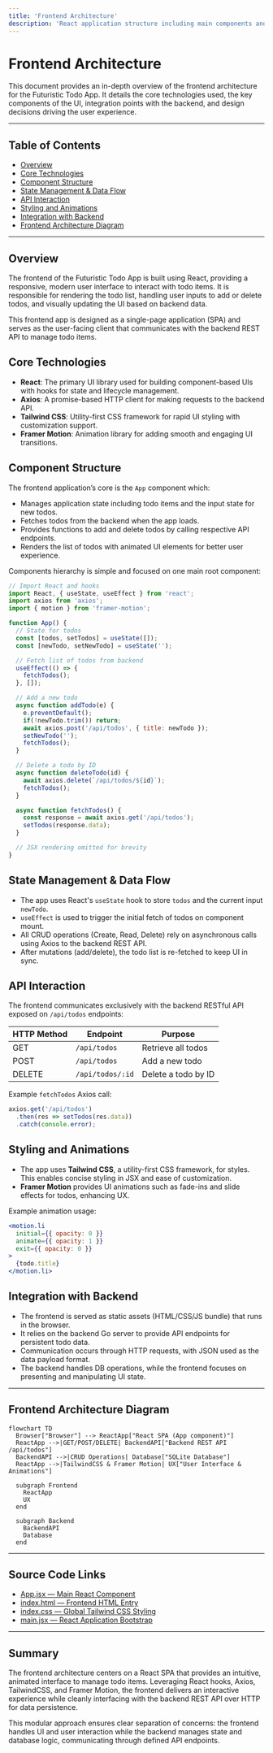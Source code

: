 ```yaml
---
title: 'Frontend Architecture'
description: 'React application structure including main components and styling approach.'
---
```


# Frontend Architecture

This document provides an in-depth overview of the frontend architecture for the Futuristic Todo App. It details the core technologies used, the key components of the UI, integration points with the backend, and design decisions driving the user experience.

---

## Table of Contents

- [Overview](#overview)
- [Core Technologies](#core-technologies)
- [Component Structure](#component-structure)
- [State Management & Data Flow](#state-management--data-flow)
- [API Interaction](#api-interaction)
- [Styling and Animations](#styling-and-animations)
- [Integration with Backend](#integration-with-backend)
- [Frontend Architecture Diagram](#frontend-architecture-diagram)

---

## Overview

The frontend of the Futuristic Todo App is built using React, providing a responsive, modern user interface to interact with todo items. It is responsible for rendering the todo list, handling user inputs to add or delete todos, and visually updating the UI based on backend data.

This frontend app is designed as a single-page application (SPA) and serves as the user-facing client that communicates with the backend REST API to manage todo items.


## Core Technologies

- **React**: The primary UI library used for building component-based UIs with hooks for state and lifecycle management.
- **Axios**: A promise-based HTTP client for making requests to the backend API.
- **Tailwind CSS**: Utility-first CSS framework for rapid UI styling with customization support.
- **Framer Motion**: Animation library for adding smooth and engaging UI transitions.


## Component Structure

The frontend application’s core is the `App` component which:

- Manages application state including todo items and the input state for new todos.
- Fetches todos from the backend when the app loads.
- Provides functions to add and delete todos by calling respective API endpoints.
- Renders the list of todos with animated UI elements for better user experience.

Components hierarchy is simple and focused on one main root component:

```jsx
// Import React and hooks
import React, { useState, useEffect } from 'react';
import axios from 'axios';
import { motion } from 'framer-motion';

function App() {
  // State for todos
  const [todos, setTodos] = useState([]);
  const [newTodo, setNewTodo] = useState('');

  // Fetch list of todos from backend
  useEffect(() => {
    fetchTodos();
  }, []);

  // Add a new todo
  async function addTodo(e) {
    e.preventDefault();
    if(!newTodo.trim()) return;
    await axios.post('/api/todos', { title: newTodo });
    setNewTodo('');
    fetchTodos();
  }

  // Delete a todo by ID
  async function deleteTodo(id) {
    await axios.delete(`/api/todos/${id}`);
    fetchTodos();
  }

  async function fetchTodos() {
    const response = await axios.get('/api/todos');
    setTodos(response.data);
  }

  // JSX rendering omitted for brevity
}
```


## State Management & Data Flow

- The app uses React's `useState` hook to store `todos` and the current input `newTodo`.
- `useEffect` is used to trigger the initial fetch of todos on component mount.
- All CRUD operations (Create, Read, Delete) rely on asynchronous calls using Axios to the backend REST API.
- After mutations (add/delete), the todo list is re-fetched to keep UI in sync.


## API Interaction

The frontend communicates exclusively with the backend RESTful API exposed on `/api/todos` endpoints:

| HTTP Method | Endpoint        | Purpose                 |
|-------------|-----------------|-------------------------|
| GET         | `/api/todos`    | Retrieve all todos      |
| POST        | `/api/todos`    | Add a new todo          |
| DELETE      | `/api/todos/:id`| Delete a todo by ID     |

Example `fetchTodos` Axios call:

```js
axios.get('/api/todos')
  .then(res => setTodos(res.data))
  .catch(console.error);
```


## Styling and Animations

- The app uses **Tailwind CSS**, a utility-first CSS framework, for styles. This enables concise styling in JSX and ease of customization.
- **Framer Motion** provides UI animations such as fade-ins and slide effects for todos, enhancing UX.

Example animation usage:

```jsx
<motion.li 
  initial={{ opacity: 0 }} 
  animate={{ opacity: 1 }} 
  exit={{ opacity: 0 }}
>
  {todo.title}
</motion.li>
```


## Integration with Backend

- The frontend is served as static assets (HTML/CSS/JS bundle) that runs in the browser.
- It relies on the backend Go server to provide API endpoints for persistent todo data.
- Communication occurs through HTTP requests, with JSON used as the data payload format.
- The backend handles DB operations, while the frontend focuses on presenting and manipulating UI state.

---

## Frontend Architecture Diagram

```mermaid
flowchart TD
  Browser["Browser"] --> ReactApp["React SPA (App component)"]
  ReactApp -->|GET/POST/DELETE| BackendAPI["Backend REST API /api/todos"]
  BackendAPI -->|CRUD Operations| Database["SQLite Database"]
  ReactApp -->|TailwindCSS & Framer Motion| UX["User Interface & Animations"]

  subgraph Frontend
    ReactApp
    UX
  end

  subgraph Backend
    BackendAPI
    Database
  end
```

---

## Source Code Links

- [App.jsx — Main React Component](./frontend/src/App.jsx)
- [index.html — Frontend HTML Entry](./frontend/index.html)
- [index.css — Global Tailwind CSS Styling](./frontend/src/index.css)
- [main.jsx — React Application Bootstrap](./frontend/src/main.jsx)

---

## Summary

The frontend architecture centers on a React SPA that provides an intuitive, animated interface to manage todo items. Leveraging React hooks, Axios, TailwindCSS, and Framer Motion, the frontend delivers an interactive experience while cleanly interfacing with the backend REST API over HTTP for data persistence.

This modular approach ensures clear separation of concerns: the frontend handles UI and user interaction while the backend manages state and database logic, communicating through defined API endpoints.
